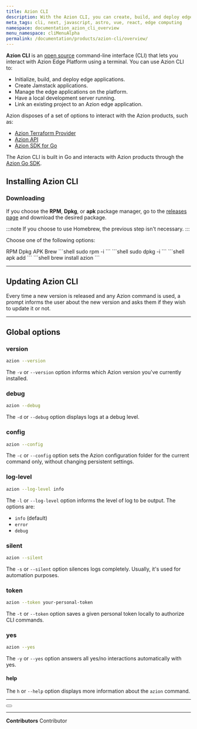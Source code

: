 ```yaml
---
title: Azion CLI
description: With the Azion CLI, you can create, build, and deploy edge applications using a terminal.
meta_tags: cli, next, javascript, astro, vue, react, edge computing
namespace: documentation_azion_cli_overview
menu_namespace: cliMenuAlpha
permalink: /documentation/products/azion-cli/overview/
---
```



**Azion CLI** is an [open  source](https://github.com/aziontech/azion-cli/) command-line interface (CLI) that lets you interact with Azion Edge Platform using a terminal. You can use Azion CLI to: 

- Initialize, build, and deploy edge applications.
- Create Jamstack applications.
- Manage the edge applications on the platform. 
- Have a local development server running. 
- Link an existing project to an Azion edge application.

Azion disposes of a set of options to interact with the Azion products, such as: 

- [Azion Terraform Provider](/en/documentation/products/terraform-provider/)
- [Azion API](https://api.azion.com/)
- [Azion SDK for Go](/en/documentation/devtools/sdk/go/)

The Azion CLI is built in Go and interacts with Azion products through the [Azion Go SDK](/en/documentation/devtools/sdk/go/). 

## Installing Azion CLI

### Downloading

If you choose the **RPM**, **Dpkg**, or **apk** package manager, go to the [releases page](https://github.com/aziontech/azion-cli/releases) and download the desired package.

:::note 
If you choose to use Homebrew, the previous step isn't necessary.
:::

Choose one of the following options: 


<Tabs client:visible sharedStore="package-managers">
<Fragment slot="tab.rpm">RPM</Fragment>
<Fragment slot="tab.dpkg">Dpkg</Fragment>
<Fragment slot="tab.apk">APK</Fragment>
<Fragment slot="tab.brew">Brew</Fragment>


<Fragment slot="panel.rpm">
<slot name="rpm" />
```shell
sudo rpm -i <downloaded_file>
```
</Fragment><Fragment slot="panel.dpkg">
<slot name="dpkg" />
```shell
sudo dpkg -i <downloaded_file>
```
</Fragment><Fragment slot="panel.apk">
<slot name="apk" />
```shell
apk add <downloaded_file>
```
</Fragment>
<Fragment slot="panel.brew">
<slot name="brew" />
```shell
brew install azion
```
</Fragment>
</Tabs>

---

## Updating Azion CLI

Every time a new version is released and any Azion command is used, a prompt informs the user about the new version and asks them if they wish to update it or not.

---

## Global options 

### version 

```sh 
azion --version
```

The `-v` or `--version` option informs which Azion version you've currently installed.

### debug 

```sh 
azion --debug
```

The `-d` or `--debug` option displays logs at a debug level.

### config 

```sh 
azion --config
```

The `-c` or `--config` option sets the Azion configuration folder for the current command only, without changing persistent settings.

### log-level 

```sh 
azion --log-level info
```

The `-l` or `--log-level` option informs the level of log to be output. The options are: 

- `info` (default)
- `error` 
- `debug`

### silent 

```sh 
azion --silent
```

The `-s` or `--silent` option silences logs completely. Usually, it's used for automation purposes.

### token 

```sh 
azion --token your-personal-token
```

The `-t` or `--token` option saves a given personal token locally to authorize CLI commands.

### yes 

```sh 
azion --yes
```

The `-y` or `--yes` option answers all yes/no interactions automatically with yes.

#### help

The `h` or `--help` option displays more information about the `azion` command.

---
 
<Button href="/en/documentation/products/cli/beta/" text="previous versions of Azion CLI 1.0.0" variant="secondary"> 
</Button>


---


**Contributors** <ContributorList>Contributor</ContributorList>
